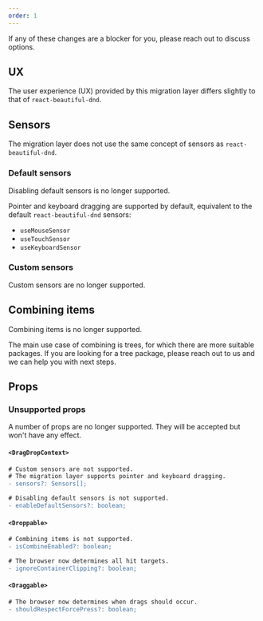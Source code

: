 ```yaml
---
order: 1
---
```



<SectionMessage>
  If any of these changes are a blocker for you, please reach out to discuss
  options.
</SectionMessage>

## UX

The user experience (UX) provided by this migration layer differs slightly to that of `react-beautiful-dnd`.

## Sensors

The migration layer does not use the same concept of sensors as `react-beautiful-dnd`.

### Default sensors

Disabling default sensors is no longer supported.

Pointer and keyboard dragging are supported by default, equivalent to the default `react-beautiful-dnd` sensors:

- `useMouseSensor`
- `useTouchSensor`
- `useKeyboardSensor`

### Custom sensors

Custom sensors are no longer supported.

## Combining items

Combining items is no longer supported.

The main use case of combining is trees, for which there are more suitable packages.
If you are looking for a tree package, please reach out to us and we can help you with next steps.

## Props

### Unsupported props

A number of props are no longer supported. They will be accepted but won't have any effect.

#### `<DragDropContext>`

```diff
# Custom sensors are not supported.
# The migration layer supports pointer and keyboard dragging.
- sensors?: Sensors[];

# Disabling default sensors is not supported.
- enableDefaultSensors?: boolean;
```

#### `<Droppable>`

```diff
# Combining items is not supported.
- isCombineEnabled?: boolean;

# The browser now determines all hit targets.
- ignoreContainerClipping?: boolean;
```

#### `<Draggable>`

```diff
# The browser now determines when drags should occur.
- shouldRespectForcePress?: boolean;
```

